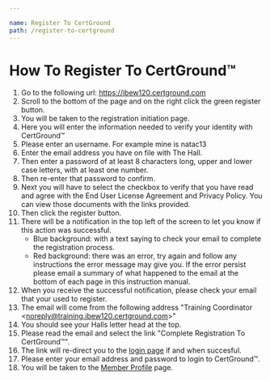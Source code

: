 ```yaml
---

name: Register To CertGround
path: /register-to-certground
---
```

# How To Register To CertGround&trade;

1. Go to the following url: https://ibew120.certground.com
2. Scroll to the bottom of the page and on the right click the green register button.
3. You will be taken to the registration initiation page.
4. Here you will enter the information needed to verify your identity with CertGround™
5. Please enter an username. For example mine is natac13
6. Enter the email address you have on file with The Hall.
7. Then enter a password of at least 8 characters long, upper and lower case letters, with at least one number.
8. Then re-enter that password to confirm.
9. Next you will have to select the checkbox to verify that you have read and agree with the End User License Agreement and Privacy Policy. You can view those documents with the links provided.
10. Then click the register button.
11. There will be a notification in the top left of the screen to let you know if this action was successful.
    - Blue background: with a text saying to check your email to complete the registration process.
    - Red background: there was an error, try again and follow any instructions the error message may give you. If the error persist please email a summary of what happened to the email at the bottom of each page in this instruction manual.
12. When you receive the successful notification, please check your email that your used to register.
13. The email will come from the following address "Training Coordinator &lt;noreply@training.ibew120.certground.com&gt;"
14. You should see your Halls letter head at the top.
15. Please read the email and select the link "Complete Registration To CertGround™".
16. The link will re-direct you to the [login page](https://ibew120.certground.com/login) if and when succesful.
17. Please enter your email address and password to login to CertGround™.
18. You will be taken to the <a href="/docs-member-profile">Member Profile</a> page.
